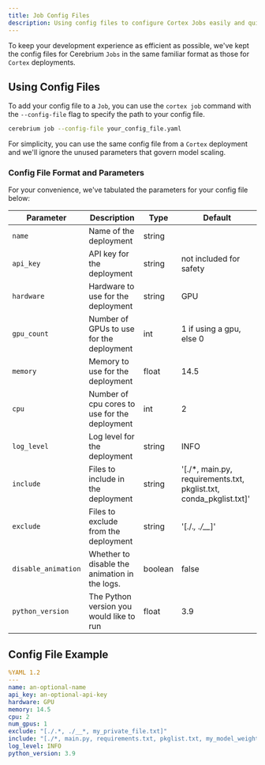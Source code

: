 ```yaml
---
title: Job Config Files
description: Using config files to configure Cortex Jobs easily and quickly
---
```


To keep your development experience as efficient as possible, we've kept the config files for Cerebrium `Jobs` in the same familiar format as those for `Cortex` deployments.

## Using Config Files

To add your config file to a `Job`, you can use the `cortex job` command with the `--config-file` flag to specify the path to your config file.

```bash
cerebrium job --config-file your_config_file.yaml
```

For simplicity, you can use the same config file from a `Cortex` deployment and we'll ignore the unused parameters that govern model scaling.

### Config File Format and Parameters  
For your convenience, we've tabulated the parameters for your config file below:


| Parameter           | Description                                   | Type    | Default                                                            |
| ------------------- | --------------------------------------------- | ------- | ------------------------------------------------------------------ |
| `name`              | Name of the deployment                        | string  |                                                                    |
| `api_key`           | API key for the deployment                    | string  | not included for safety                                            |
| `hardware`          | Hardware to use for the deployment            | string  | GPU                                                                |
| `gpu_count`         | Number of GPUs to use for the deployment      | int     | 1 if using a gpu, else 0                                           |
| `memory`            | Memory to use for the deployment              | float   | 14.5                                                               |
| `cpu`               | Number of cpu cores to use for the deployment | int     | 2                                                                  |
| `log_level`         | Log level for the deployment                  | string  | INFO                                                               |
| `include`           | Files to include in the deployment            | string  | '[./*, main.py, requirements.txt, pkglist.txt, conda_pkglist.txt]' |
| `exclude`           | Files to exclude from the deployment          | string  | '[./.*, ./__*]'                                                    |
| `disable_animation` | Whether to disable the animation in the logs. | boolean | false                                                              |
| `python_version`    | The Python version you would like to run      | float   | 3.9                                                                |


## Config File Example

```yaml
%YAML 1.2
---
name: an-optional-name
api_key: an-optional-api-key
hardware: GPU
memory: 14.5
cpu: 2
num_gpus: 1
exclude: "[./.*, ./__*, my_private_file.txt]"
include: "[./*, main.py, requirements.txt, pkglist.txt, my_model_weights.pt]"
log_level: INFO
python_version: 3.9
```
